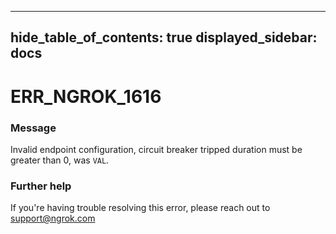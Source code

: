 

---
hide_table_of_contents: true
displayed_sidebar: docs
---


# ERR_NGROK_1616

### Message
Invalid endpoint configuration, circuit breaker tripped duration must be greater than 0, was `VAL`.

<ErrorDetails error="err_ngrok_1616" />



### Further help
If you're having trouble resolving this error, please reach out to [support@ngrok.com](mailto:support@ngrok.com?subject=Help%20with%20ERR_NGROK_1616)

